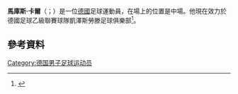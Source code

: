 '''馬庫斯·卡爾'''（{{lang-de|Markus Karl}}；{{bd|1986年|2月14日}}）是一位[[德國|德國]]足球運動員，在場上的位置是中場。他現在效力於德國足球乙級聯賽球隊凱澤斯勞滕足球俱樂部<ref>{{cite web | url = http://www.kicker.de/news/fussball/2bundesliga/vereine/2011-12/34271/vereinsspieler_markus-karl.html | title = Karl, Markus | language = de | publisher = kicker.de | accessdate = 17 July 2011}}</ref>。
==參考資料==
{{Reflist}}

{{DEFAULTSORT:Karl, Markus}}
[[Category:德国男子足球运动员|Category:德国男子足球运动员]]

{{Sport-bio-stub}}